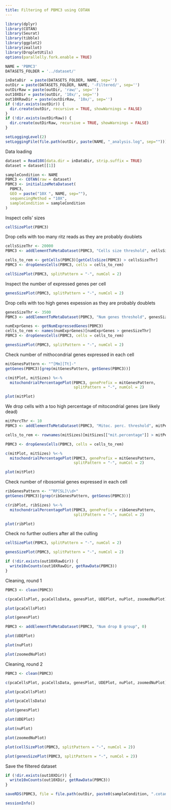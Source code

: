 ```yaml
---
title: Filtering of PBMC3 using COTAN
---
```


```r
library(dplyr)
library(COTAN)
library(Seurat)
library(tibble)
library(ggplot2)
library(zeallot)
library(DropletUtils)
options(parallelly.fork.enable = TRUE)

NAME = 'PBMC3'
DATASETS_FOLDER = '../dataset/'

inDataDir  = paste(DATASETS_FOLDER, NAME, sep='')
outDir = paste(DATASETS_FOLDER, NAME, '-Filtered/', sep='')
outDirRaw = paste(outDir, 'raw/', sep='')
out10XDir = paste(outDir, '10x/', sep='')
out10XRawDir = paste(outDirRaw, '10x/', sep='')
if (!dir.exists(outDir)) {
  dir.create(outDir, recursive = TRUE, showWarnings = FALSE)
}
if (!dir.exists(outDirRaw)) {
  dir.create(outDirRaw, recursive = TRUE, showWarnings = FALSE)
}

setLoggingLevel(2)
setLoggingFile(file.path(outDir, paste(NAME, "_analysis.log", sep="")))
```

Data loading

```r
dataset = Read10X(data.dir = inDataDir, strip.suffix = TRUE)
dataset = dataset[[1]]

sampleCondition <- NAME
PBMC3 <- COTAN(raw = dataset)
PBMC3 <- initializeMetaDataset(
  PBMC3,
  GEO = paste("10X ", NAME, sep=""),
  sequencingMethod = "10X",
  sampleCondition = sampleCondition
)
```

Inspect cells’ sizes
```r
cellSizePlot(PBMC3)
```

Drop cells with too many ritz reads as they are probably doublets

```r
cellsSizeThr <- 20000
PBMC3 <- addElementToMetaDataset(PBMC3, "Cells size threshold", cellsSizeThr)

cells_to_rem <- getCells(PBMC3)[getCellsSize(PBMC3) > cellsSizeThr]
PBMC3 <- dropGenesCells(PBMC3, cells = cells_to_rem)

cellSizePlot(PBMC3, splitPattern = "-", numCol = 2)
```

Inspect the number of expressed genes per cell

```r
genesSizePlot(PBMC3, splitPattern = "-", numCol = 2)
```

Drop cells with too high genes expession as they are probably doublets

```r
genesSizeThr <- 3500
PBMC3 <- addElementToMetaDataset(PBMC3, "Num genes threshold", genesSizeThr)

numExprGenes <- getNumExpressedGenes(PBMC3)
cells_to_rem <- names(numExprGenes)[numExprGenes > genesSizeThr]
PBMC3 <- dropGenesCells(PBMC3, cells = cells_to_rem)

genesSizePlot(PBMC3, splitPattern = "-", numCol = 2)
```

Check number of mithocondrial genes expressed in each cell

```r
mitGenesPattern <- "^[Mm][Tt]-"
getGenes(PBMC3)[grep(mitGenesPattern, getGenes(PBMC3))]
```

```r
c(mitPlot, mitSizes) %<-%
  mitochondrialPercentagePlot(PBMC3, genePrefix = mitGenesPattern,
                              splitPattern = "-", numCol = 2)

plot(mitPlot)
```

We drop cells with a too high percentage of mitocondrial genes (are likely dead)

```r
mitPercThr <- 10
PBMC3 <- addElementToMetaDataset(PBMC3, "Mitoc. perc. threshold", mitPercThr)

cells_to_rem <- rownames(mitSizes)[mitSizes[["mit.percentage"]] > mitPercThr]

PBMC3 <- dropGenesCells(PBMC3, cells = cells_to_rem)

c(mitPlot, mitSizes) %<-%
  mitochondrialPercentagePlot(PBMC3, genePrefix = mitGenesPattern,
                              splitPattern = "-", numCol = 2)

plot(mitPlot)
```

Check number of ribosomial genes expressed in each cell

```r
ribGenesPattern <- "^RP[SL]\\d+"
getGenes(PBMC3)[grep(ribGenesPattern, getGenes(PBMC3))]
```

```r
c(ribPlot, ribSizes) %<-%
  mitochondrialPercentagePlot(PBMC3, genePrefix = ribGenesPattern,
                              splitPattern = "-", numCol = 2)

plot(ribPlot)
```

Check no further outliers after all the culling

```r
cellSizePlot(PBMC3, splitPattern = "-", numCol = 2)
```

```r
genesSizePlot(PBMC3, splitPattern = "-", numCol = 2)
```

```r
if (!dir.exists(out10XRawDir)) {
  write10xCounts(out10XRawDir, getRawData(PBMC3))
}
```

Cleaning, round 1

```r
PBMC3 <- clean(PBMC3)

c(pcaCellsPlot, pcaCellsData, genesPlot, UDEPlot, nuPlot, zoomedNuPlot) %<-% cleanPlots(PBMC3)

plot(pcaCellsPlot)
```

```r
plot(genesPlot)
```

```r
PBMC3 <- addElementToMetaDataset(PBMC3, "Num drop B group", 0)
```

```r
plot(UDEPlot)
```

```r
plot(nuPlot)
```

```r
plot(zoomedNuPlot)  
```

Cleaning, round 2

```r
PBMC3 <- clean(PBMC3)

c(pcaCellsPlot, pcaCellsData, genesPlot, UDEPlot, nuPlot, zoomedNuPlot) %<-% cleanPlots(PBMC3)

plot(pcaCellsPlot)
```

```r
plot(pcaCellsData)
```

```r
plot(genesPlot)
```

```r
plot(UDEPlot)
```

```r
plot(nuPlot)
```

```r
plot(zoomedNuPlot)
```


```r
plot(cellSizePlot(PBMC3, splitPattern = "-", numCol = 2))
```

```r
plot(genesSizePlot(PBMC3, splitPattern = "-", numCol = 2))
```

Save the filtered dataset

```r
if (!dir.exists(out10XDir)) {
  write10xCounts(out10XDir, getRawData(PBMC3))
}
```

```r
saveRDS(PBMC3, file = file.path(outDir, paste0(sampleCondition, ".cotan.RDS")))
```

```r
sessionInfo()
```